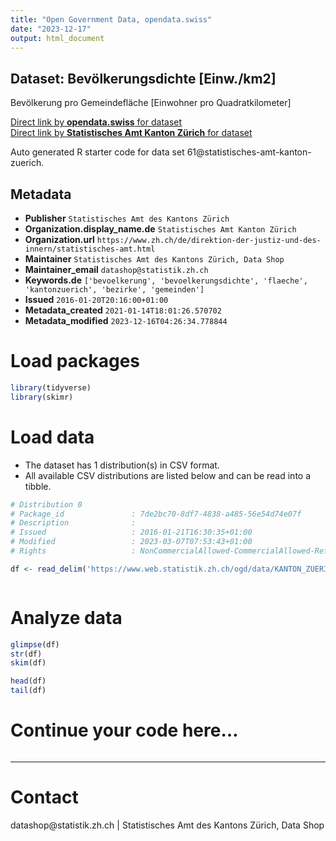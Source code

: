 ```yaml
---
title: "Open Government Data, opendata.swiss"
date: "2023-12-17"
output: html_document
---
```


## Dataset: Bevölkerungsdichte [Einw./km2]

Bevölkerung pro Gemeindefläche [Einwohner pro Quadratkilometer]

[Direct link by **opendata.swiss** for dataset](https://opendata.swiss/de/dataset/bevolkerungsdichte-einw-km2)<br>
[Direct link by **Statistisches Amt Kanton Zürich** for dataset](https://www.zh.ch/de/politik-staat/gemeinden/gemeindeportraet.html)

Auto generated R starter code for data set 61@statistisches-amt-kanton-zuerich.

## Metadata

- **Publisher** `Statistisches Amt des Kantons Zürich`
- **Organization.display_name.de** `Statistisches Amt Kanton Zürich`
- **Organization.url** `https://www.zh.ch/de/direktion-der-justiz-und-des-innern/statistisches-amt.html`
- **Maintainer** `Statistisches Amt des Kantons Zürich, Data Shop`
- **Maintainer_email** `datashop@statistik.zh.ch`
- **Keywords.de** `['bevoelkerung', 'bevoelkerungsdichte', 'flaeche', 'kantonzuerich', 'bezirke', 'gemeinden']`
- **Issued** `2016-01-20T20:16:00+01:00`
- **Metadata_created** `2021-01-14T18:01:26.570702`
- **Metadata_modified** `2023-12-16T04:26:34.778844`


# Load packages

```r

library(tidyverse)
library(skimr)

```

# Load data

-   The dataset has 1 distribution(s) in CSV format.
-   All available CSV distributions are listed below and can be read into a tibble.

```r

# Distribution 0
# Package_id               : 7de2bc70-8df7-4838-a485-56e54d74e07f
# Description              : 
# Issued                   : 2016-01-21T16:30:35+01:00
# Modified                 : 2023-03-07T07:53:43+01:00
# Rights                   : NonCommercialAllowed-CommercialAllowed-ReferenceRequired

df <- read_delim('https://www.web.statistik.zh.ch/ogd/data/KANTON_ZUERICH_460.csv')



```

# Analyze data

```r

glimpse(df)
str(df)
skim(df)

head(df)
tail(df)

```

# Continue your code here...

```r

```

------------------------------------------------------------------------

# Contact

datashop@statistik.zh.ch | Statistisches Amt des Kantons Zürich, Data Shop
